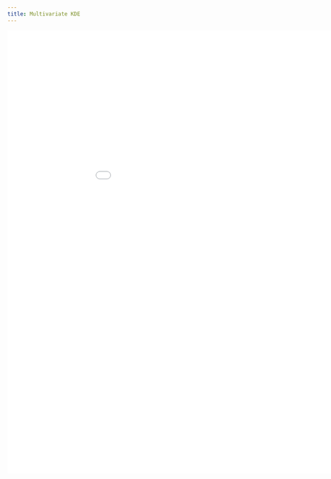 ```yaml
---
title: Multivariate KDE
---
```


<embed src="KDEproject.pdf" width="1000" height="1000" type='application/pdf'>